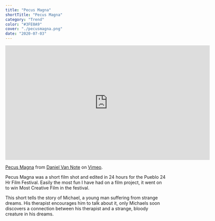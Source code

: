```yaml
---
title: "Pecus Magna"
shortTitle: "Pecus Magna"
category: "Trend"
color: "#3FE0A9"
cover: "./pecusmagna.png"
date: "2020-07-03"
---
```

<iframe src="https://player.vimeo.com/video/106446207?h=c20e8baf09" width="640" height="360" frameborder="0" allow="autoplay; fullscreen; picture-in-picture" allowfullscreen></iframe>
<p><a href="https://vimeo.com/106446207">Pecus Magna</a> from <a href="https://vimeo.com/user31900715">Daniel Van Note</a> on <a href="https://vimeo.com">Vimeo</a>.</p>

Pecus Magna was a short film shot and edited in 24 hours for the Pueblo 24 Hr Film Festival. Easily the most fun I have had on a film project, it went on to win Most Creative Film in the festival. 

This short tells the story of Michael, a young man suffering from strange dreams. His therapist encourages him to talk about it, only Michaels soon discovers a connection between his therapist and a strange, bloody creature in his dreams. 

